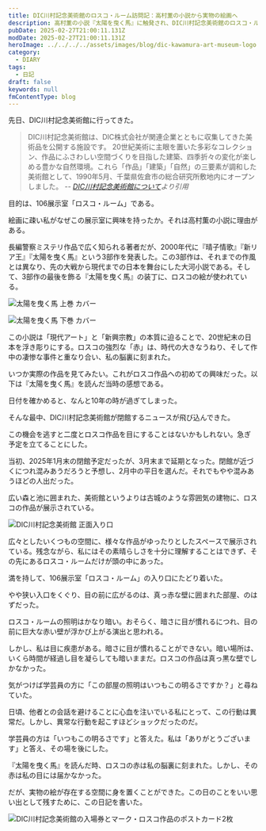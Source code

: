 ```yaml
---
title: DIC川村記念美術館のロスコ・ルーム訪問記：高村薫の小説から実物の絵画へ
description: 高村薫の小説『太陽を曳く馬』に触発され、DIC川村記念美術館のロスコ・ルームを訪れた。2025年3月に閉館する前に訪れることができた。美術館の様子と残念な結末を記録した体験記。
pubDate: 2025-02-27T21:00:11.131Z
modDate: 2025-02-27T21:00:11.131Z
heroImage: ../../../../assets/images/blog/dic-kawamura-art-museum-logo.webp
category:
  - DIARY
tags:
  - 日記
draft: false
keywords: null
fmContentType: blog
---
```



先日、DIC川村記念美術館に行ってきた。

> DIC川村記念美術館は、DIC株式会社が関連企業とともに収集してきた美術品を公開する施設です。
20世紀美術に主眼を置いた多彩なコレクション、作品にふさわしい空間づくりを目指した建築、四季折々の変化が楽しめる豊かな自然環境。これら「作品」「建築」「自然」の三要素が調和した美術館として、1990年5月、千葉県佐倉市の総合研究所敷地内にオープンしました。 <cite>-- [DIC川村記念美術館について](https://kawamura-museum.dic.co.jp/about/)より引用</cite>

目的は、106展示室「ロスコ・ルーム」である。

<BlogCard
    title="日本で唯一見られる、マーク・ロスコの特別な部屋 知られざる日本のすごいアート（第1回）"
    description="ロスコは“無意識のアート”といえるかもしれない。そして、DIC川村記念美術館のロスコ・ルームはその特質がいかんなく発揮されるべき空間である。"
    url='https://jbpress.ismedia.jp/articles/-/57893'
    domain='jbpress.ismedia.jp' />

絵画に疎い私がなぜこの展示室に興味を持ったか。それは高村薫の小説に理由がある。

長編警察ミステリ作品で広く知られる著者だが、2000年代に『晴子情歌』『新リア王』『太陽を曳く馬』という3部作を発表した。この3部作は、それまでの作風とは異なり、先の大戦から現代までの日本を舞台にした大河小説である。そして、3部作の最後を飾る『太陽を曳く馬』の装丁に、ロスコの絵が使われている。

![太陽を曳く馬 上巻 カバー](@/images/blog/the-horse-that-pulls-the-sun-01.webp '太陽を曳く馬 上巻 カバー')

![太陽を曳く馬 下巻 カバー](@/images/blog/the-horse-that-pulls-the-sun-02.webp '太陽を曳く馬 下巻 カバー')

この小説は「現代アート」と「新興宗教」の本質に迫ることで、20世紀末の日本を浮き彫りにする。ロスコの強烈な「赤」は、時代の大きなうねり、そして作中の凄惨な事件と重なり合い、私の脳裏に刻まれた。

いつか実際の作品を見てみたい。これがロスコ作品への初めての興味だった。以下は『太陽を曳く馬』を読んだ当時の感想である。

<BlogCard
    title="『太陽を曳く馬』高村薫【あらすじ・感想】"
    description="現代の東京に降臨！惨劇の部屋は殺人者の絵筆で赤く塗り潰されていた。赤に執着する魂に追縋る一方で、合田は死刑囚の父が主宰する禅寺の施錠をめぐって、僧侶たちと不可思議な問答に明け暮れていた。検事や弁護士の描く絵を拒むように、思弁の只中でもがく合田の絵とは？"
    url='https://www.neputa-note.net/2015/11/takamura-kaoru-horse-pulling-the-sun/'
    domain='www.neputa-note.net' />

日付を確かめると、なんと10年の時が過ぎてしまった。

そんな最中、DIC川村記念美術館が閉館するニュースが飛び込んできた。

<BlogCard
    title="DIC川村記念美術館（千葉県）が都内への縮小移転を決定　保有作品25％程度に絞り、公益性高い施設に移管　経営会社発表"
    description="「東京への縮小移転か、美術館運営の中止」の2案を検討してきたDIC川村記念美術館（千葉県佐倉市）の経営会社は12月26日、保有作品を25％程度に縮小したうえで、東京都内へ移転することを決定しました。発表によると、保有を続"
    url='https://artexhibition.jp/topics/news/20241226-AEJ2548172/'
    domain='artexhibition.jp' />

この機会を逃すと二度とロスコ作品を目にすることはないかもしれない。急ぎ予定を立てることにした。

当初、2025年1月末の閉館予定だったが、3月末まで延期となった。閉館が近づくにつれ混みあうだろうと予想し、2月中の平日を選んだ。それでもやや混みあうほどの人出だった。

広い森と池に囲まれた、美術館というよりは古城のような雰囲気の建物に、ロスコの作品が展示されている。

![DIC川村記念美術館 正面入り口](@/images/blog/dic-kawamura-art-museum.webp 'DIC川村記念美術館 入口')

広々としたいくつもの空間に、様々な作品がゆったりとしたスペースで展示されている。残念ながら、私にはその素晴らしさを十分に理解することはできず、その先にあるロスコ・ルームだけが頭の中にあった。

満を持して、106展示室「ロスコ・ルーム」の入り口にたどり着いた。

やや狭い入口をくぐり、目の前に広がるのは、真っ赤な壁に囲まれた部屋、のはずだった。

ロスコ・ルームの照明はかなり暗い。おそらく、暗さに目が慣れるにつれ、目の前に巨大な赤い壁が浮かび上がる演出と思われる。

しかし、私は目に疾患がある。暗さに目が慣れることができない。暗い場所は、いくら時間が経過し目を凝らしても暗いままだ。ロスコの作品は真っ黒な壁でしかなかった。

気がつけば学芸員の方に「この部屋の照明はいつもこの明るさですか？」と尋ねていた。

日頃、他者との会話を避けることに心血を注いでいる私にとって、この行動は異常だ。しかし、異常な行動を起こすほどショックだったのだ。

学芸員の方は「いつもこの明るさです」と答えた。私は「ありがとうございます」と答え、その場を後にした。

『太陽を曳く馬』を読んだ時、ロスコの赤は私の脳裏に刻まれた。しかし、その赤は私の目には届かなかった。

だが、実物の絵が存在する空間に身を置くことができた。この日のことをいい思い出として残すために、この日記を書いた。

![DIC川村記念美術館の入場券とマーク・ロスコ作品のポストカード2枚](@/images/blog/dic-post-cad-ticket.webp '入場券とポストカード')